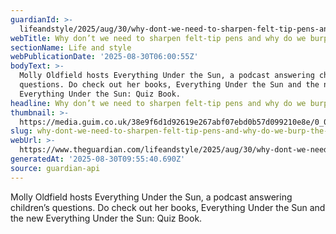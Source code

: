 ```yaml
---
guardianId: >-
  lifeandstyle/2025/aug/30/why-dont-we-need-to-sharpen-felt-tip-pens-and-why-do-we-burp-the-kids-quiz
webTitle: Why don’t we need to sharpen felt-tip pens and why do we burp? The kids’ quiz
sectionName: Life and style
webPublicationDate: '2025-08-30T06:00:55Z'
bodyText: >-
  Molly Oldfield hosts Everything Under the Sun, a podcast answering children’s
  questions. Do check out her books, Everything Under the Sun and the new
  Everything Under the Sun: Quiz Book.
headline: Why don’t we need to sharpen felt-tip pens and why do we burp? The kids’ quiz
thumbnail: >-
  https://media.guim.co.uk/38e9f6d1d92619e267abf07ebd0b57d099210e8e/0_0_1500_1200/500.jpg
slug: why-dont-we-need-to-sharpen-felt-tip-pens-and-why-do-we-burp-the-kids-quiz
webUrl: >-
  https://www.theguardian.com/lifeandstyle/2025/aug/30/why-dont-we-need-to-sharpen-felt-tip-pens-and-why-do-we-burp-the-kids-quiz
generatedAt: '2025-08-30T09:55:40.690Z'
source: guardian-api
---
```

Molly Oldfield hosts Everything Under the Sun, a podcast answering children’s questions. Do check out her books, Everything Under the Sun and the new Everything Under the Sun: Quiz Book.
